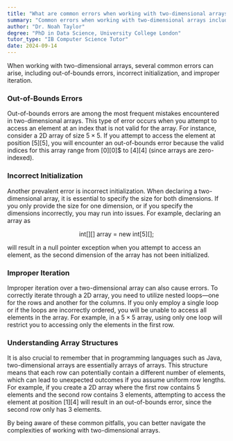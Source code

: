 ```yaml
---
title: "What are common errors when working with two-dimensional arrays?"
summary: "Common errors when working with two-dimensional arrays include out-of-bounds errors, incorrect initialisation, and improper iteration."
author: "Dr. Noah Taylor"
degree: "PhD in Data Science, University College London"
tutor_type: "IB Computer Science Tutor"
date: 2024-09-14
---
```


When working with two-dimensional arrays, several common errors can arise, including out-of-bounds errors, incorrect initialization, and improper iteration.

### Out-of-Bounds Errors
Out-of-bounds errors are among the most frequent mistakes encountered in two-dimensional arrays. This type of error occurs when you attempt to access an element at an index that is not valid for the array. For instance, consider a 2D array of size $5 \times 5$. If you attempt to access the element at position $[5][5]$, you will encounter an out-of-bounds error because the valid indices for this array range from $[0][0]$$ to $[4][4]$ (since arrays are zero-indexed).

### Incorrect Initialization
Another prevalent error is incorrect initialization. When declaring a two-dimensional array, it is essential to specify the size for both dimensions. If you only provide the size for one dimension, or if you specify the dimensions incorrectly, you may run into issues. For example, declaring an array as 

$$
\text{int[][] array = new int[5][];}
$$

will result in a null pointer exception when you attempt to access an element, as the second dimension of the array has not been initialized.

### Improper Iteration
Improper iteration over a two-dimensional array can also cause errors. To correctly iterate through a 2D array, you need to utilize nested loops—one for the rows and another for the columns. If you only employ a single loop or if the loops are incorrectly ordered, you will be unable to access all elements in the array. For example, in a $5 \times 5$ array, using only one loop will restrict you to accessing only the elements in the first row.

### Understanding Array Structures
It is also crucial to remember that in programming languages such as Java, two-dimensional arrays are essentially arrays of arrays. This structure means that each row can potentially contain a different number of elements, which can lead to unexpected outcomes if you assume uniform row lengths. For example, if you create a 2D array where the first row contains $5$ elements and the second row contains $3$ elements, attempting to access the element at position $[1][4]$ will result in an out-of-bounds error, since the second row only has $3$ elements.

By being aware of these common pitfalls, you can better navigate the complexities of working with two-dimensional arrays.
    